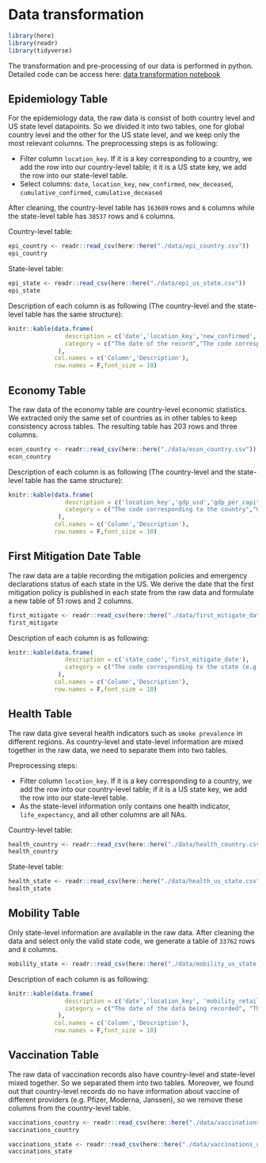 # Data transformation

```r
library(here)
library(readr)
library(tidyverse)
```

The transformation and pre-processing of our data is performed in python. Detailed code can be access here: [data transformation notebook](https://github.com/Cosmos0603/5GAnalysis/blob/main/EDA_Final_Proj.ipynb)

## Epidemiology Table

For the epidemiology data, the raw data is consist of both country level and US state level datapoints. So we divided it into two tables, one for global country level and the other for the US state level, and we keep only the most relevant columns. The preprocessing steps is as following:

* Filter column `location_key`. If it is a key corresponding to a country, we add the row into our country-level table; it it is a US state key, we add the row into our state-level table.
* Select columns: `date`, `location_key`, `new_confirmed`, `new_deceased`, `cumulative_confirmed`, `cumulative_deceased`

After cleaning, the country-level table has `163609` rows and `6` columns while the state-level table has `38537` rows and `6` columns.

Country-level table:
```r
epi_country <- readr::read_csv(here::here("./data/epi_country.csv"))
epi_country
```

State-level table:
```r
epi_state <- readr::read_csv(here::here("./data/epi_us_state.csv"))
epi_state
```

Description of each column is as following (The country-level and the state-level table has the same structure):
```r
knitr::kable(data.frame(
                description = c('date','location_key','new_confirmed','new_deceased','cumulative_confirmed', 'cumulative_deceased'),
                category = c("The date of the record","The code corresponding to the country/state","# of new Covid confirmed cases of the date in the country/state", "# of new Covid deceased cases of the date in the country/state", "# of cumulative Covid confirmed cases of the date in the country/state", "# of cumulative Covid deceased cases of the date in the country/state")
              ), 
             col.names = c('Column','Description'),
             row.names = F,font_size = 10)
```

## Economy Table

The raw data of the economy table are country-level economic statistics. We extracted only the same set of countries as in other tables to keep consistency across tables. The resulting table has 203 rows and three columns.

```r
econ_country <- readr::read_csv(here::here("./data/econ_country.csv"))
econ_country
```

Description of each column is as following (The country-level and the state-level table has the same structure):
```r
knitr::kable(data.frame(
                description = c('location_key','gdp_usd','gdp_per_capita_usd'),
                category = c("The code corresponding to the country","Gross domestic product of the country in US dollars", "Gross domestic product of the country in US dollars divided by its total population")
              ), 
             col.names = c('Column','Description'),
             row.names = F,font_size = 10)
```

## First Mitigation Date Table

The raw data are a table recording the mitigation policies and emergency declarations status of each state in the US. We derive the date that the first mitigation policy is published in each state from the raw data and formulate a new table of 51 rows and 2 columns.

```r
first_mitigate <- readr::read_csv(here::here("./data/first_mitigate_date.csv"))
first_mitigate
```

Description of each column is as following:
```r
knitr::kable(data.frame(
                description = c('state_code','first_mitigate_date'),
                category = c("The code corresponding to the state (e.g. US_CA)", "the date that the first mitigation policy is published in the state")
              ), 
             col.names = c('Column','Description'),
             row.names = F,font_size = 10)
```

## Health Table

The raw data give several health indicators such as `smoke prevalence` in different regions. As country-level and state-level information are mixed together in the raw data, we need to separate them into two tables. 

Preprocessing steps:

* Filter column `location_key`. If it is a key corresponding to a country, we add the row into our country-level table; if it is a US state key, we add the row into our state-level table.
* As the state-level information only contains one health indicator, `life_expectancy`, and all other columns are all NAs. 

Country-level table:
```r
health_country <- readr::read_csv(here::here("./data/health_country.csv"))
health_country
```

State-level table:
```r
health_state <- readr::read_csv(here::here("./data/health_us_state.csv"))
health_state
```

## Mobility Table

Only state-level information are available in the raw data. After cleaning the data and select only the valid state code, we generate a table of `33762` rows and `8` columns.

```r
mobility_state <- readr::read_csv(here::here("./data/mobility_us_state.csv"))
```

Description of each column is as following:
```r
knitr::kable(data.frame(
                description = c('date','location_key', 'mobility_retail_and_recreation', 'mobility_grocery_and_pharmacy', 'mobility_parks', 'mobility_transit_stations', 'mobility_workplaces','mobility_residential'),
                category = c("The date of the data being recorded", "The code corresponding to the country/state", "percentage change in visits to retail and recreation", "percentage change in visits to grocery and pharmacy", "percentage change in visits to parks", "percentage change in visits to transit stations", "percentage change in visits to workplaces", "percentage change in visits to residential areas")
              ), 
             col.names = c('Column','Description'),
             row.names = F,font_size = 10)
```

## Vaccination Table

The raw data of vaccination records also have country-level and state-level mixed together. So we separated them into two tables. Moreover, we found out that country-level records do no have information about vaccine of different providers (e.g. Pfizer, Moderna, Janssen), so we remove these columns from the country-level table.

```r
vaccinations_country <- readr::read_csv(here::here("./data/vaccinations_country.csv"))
vaccinations_country
```

```r
vaccinations_state <- readr::read_csv(here::here("./data/vaccinations_us_state.csv"))
vaccinations_state
```

